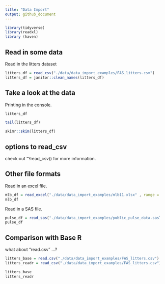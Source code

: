 ```yaml
---
title: "Data Import"
output: github_document
---
```


```r
library(tidyverse)
library(readxl)
library (haven)
```

## Read in some data

Read in the litters dataset

```r
litters_df = read_csv("./data/data_import_examples/FAS_litters.csv")
litters_df = janitor::clean_names(litters_df)
```


## Take a look at the data

Printing in the console.

```r
litters_df
```

```r
tail(litters_df)
```


```r
skimr::skim(litters_df)
```
## options to read_csv

check out "?read_csv() for more information.

## Other file formats

Read in an excel file.

```r
mlb_df = read_excel("./data/data_import_examples/mlb11.xlsx" , range = "A1:F7")
mlb_df
```


Read in a SAS file.
```r
pulse_df = read_sas("./data/data_import_examples/public_pulse_data.sas7bdat")
pulse_df
```



## Comparison with Base R

what about "read.csv" ...?

```r
litters_base = read.csv("./data/data_import_examples/FAS_litters.csv")
litters_readr = read_csv("./data/data_import_examples/FAS_litters.csv")

litters_base
litters_readr
```


